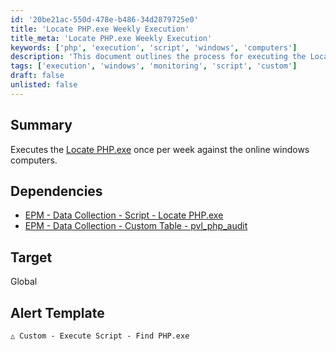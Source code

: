 ```yaml
---
id: '20be21ac-550d-478e-b486-34d2879725e0'
title: 'Locate PHP.exe Weekly Execution'
title_meta: 'Locate PHP.exe Weekly Execution'
keywords: ['php', 'execution', 'script', 'windows', 'computers']
description: 'This document outlines the process for executing the Locate PHP.exe script weekly on online Windows computers, detailing its dependencies and target settings for effective monitoring and management.'
tags: ['execution', 'windows', 'monitoring', 'script', 'custom']
draft: false
unlisted: false
---
```

## Summary

Executes the [Locate PHP.exe](https://proval.itglue.com/DOC-5078775-16245023) once per week against the online windows computers.

## Dependencies

- [EPM - Data Collection - Script - Locate PHP.exe](https://proval.itglue.com/DOC-5078775-16245023)
- [EPM - Data Collection - Custom Table - pvl_php_audit](https://proval.itglue.com/DOC-5078775-16245130)

## Target

Global

## Alert Template

`△ Custom - Execute Script - Find PHP.exe`












